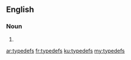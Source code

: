 ==English==

===Noun===
{{head|en|plural}}

# {{plural of|typedef|lang=en|nocat=1}}

[[ar:typedefs]]
[[fr:typedefs]]
[[ku:typedefs]]
[[my:typedefs]]